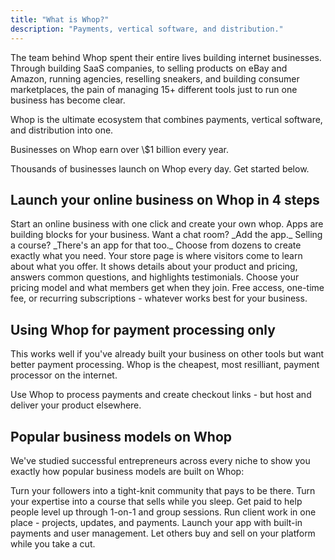```yaml
---
title: "What is Whop?"
description: "Payments, vertical software, and distribution."
---
```


The team behind Whop spent their entire lives building internet businesses. Through building SaaS companies, to selling products on eBay and Amazon, running agencies, reselling sneakers, and building consumer marketplaces, the pain of managing 15\+ different tools just to run one business has become clear.

Whop is the ultimate ecosystem that combines payments, vertical software, and distribution into one.

<Check>
  Businesses on Whop earn over \$1 billion every year.
</Check>

Thousands of businesses launch on Whop every day. Get started below.

## **Launch your online business on Whop in 4 steps**

<CardGroup cols={2}>
  <Card title="Start here: Create your whop" icon="sparkles" href="/create-account">
    Start an online business with one click and create your own whop.
  </Card>
  <Card title="Add apps to your whop" icon="block-brick" href="/add-apps">
    Apps are building blocks for your business. Want a chat room? _Add the app._ Selling a course? _There's an app for that too._ Choose from dozens to create exactly what you need.
  </Card>
  <Card title="Set up your store page" icon="store" href="/set-up-store-page">
    Your store page is where visitors come to learn about what you offer. It shows details about your product and pricing, answers common questions, and highlights testimonials.
  </Card>
  <Card title="Set up products and pricing" icon="dollar-sign" href="/set-up-products-pricing">
    Choose your pricing model and what members get when they join. Free access, one-time fee, or recurring subscriptions - whatever works best for your business.
  </Card>
</CardGroup>

## Using Whop for payment processing only

This works well if you've already built your business on other tools but want better payment processing. Whop is the cheapest, most resilliant, payment processor on the internet.

<CardGroup cols={1}>
  <Card title="Start with payment processing" icon="credit-card" href="/payments">
    Use Whop to process payments and create checkout links - but host and deliver your product elsewhere.
  </Card>
</CardGroup>

## Popular business models on Whop

We've studied successful entrepreneurs across every niche to show you exactly how popular business models are built on Whop:

<CardGroup cols={3}>
  <Card title="Communities" icon="people-group" href="/supported-business-models/communities">
    Turn your followers into a tight-knit community that pays to be there.
  </Card>
  <Card title="Courses" icon="graduation-cap" href="/supported-business-models/courses">
    Turn your expertise into a course that sells while you sleep.
  </Card>
  <Card title="Coaches" icon="chart-line" href="/supported-business-models/coaches">
    Get paid to help people level up through 1-on-1 and group sessions.
  </Card>
</CardGroup>

<CardGroup cols={3}>
  <Card title="Agencies" icon="gear" href="/supported-business-models/agencies">
    Run client work in one place - projects, updates, and payments.
  </Card>
  <Card title="Software" icon="laptop" href="/supported-business-models/software">
    Launch your app with built-in payments and user management.
  </Card>
  <Card title="Marketplaces" icon="cart-shopping" href="/supported-business-models/marketplaces">
    Let others buy and sell on your platform while you take a cut.
  </Card>
</CardGroup>